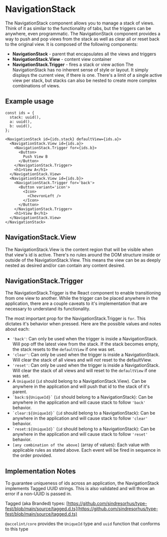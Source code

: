 

<Meta of={NavigationStackStories}/>

# NavigationStack

The NavigationStack component allows you to manage a stack of views. Think of it as similar to the functionality of tabs, but the triggers can be anywhere, even programmatic. The NavigationStack component provides a way to push and pop views from the stack as well as clear all or reset back to the original view.
It is composed of the following components:

- **NavigationStack** - parent that encapsulates all the views and triggers
- **NavigationStack.View** - content view container
- **NavigationStack.Trigger** - fires a stack or view action
The NavigationStack has no inherent sense of style or layout. It simply displays the current view, if there is one. There's a limit of a single active view per stack, but stacks can also be nested to create more complex combinations of views.

## Example usage
```
const ids = {
  stack: uuid(),
  a: uuid(),
  b: uuid(),
};

<NavigationStack id={ids.stack} defaultView={ids.a}>
  <NavigationStack.View id={ids.a}>
    <NavigationStack.Trigger for={ids.b}>
      <Button>
        Push View B
      </Button>
    </NavigationStack.Trigger>
    <h1>View A</h1>
  </NavigationStack.View>
  <NavigationStack.View id={ids.b}>
    <NavigationStack.Trigger for='back'>
      <Button variant='icon'>
        <Icon>
          <ChevronLeft />
        </Icon>
      </Button>
    </NavigationStack.Trigger>
    <h1>View B</h1>
  </NavigationStack.View>
</NavigationStack>
```

<Canvas of={NavigationStackStories.Default} />

## NavigationStack.View

The NavigationStack.View is the content region that will be visible when that view's id is active. There's no rules around the DOM structure inside or outside of the NavigationStack.View. This means the view can be as deeply nested as desired and/or can contain any content desired.

## NavigationStack.Trigger

The NavigationStack.Trigger is the React component to enable transitioning from one view to another. While the trigger can be placed anywhere in the application, there are a couple caveats to it's implementation that are necessary to understand its functionality.

The most important prop for the NavigationStack.Trigger is `for`. This dictates it's behavior when pressed. Here are the possible values and notes about each:

- `'back'`: Can only be used when the trigger is inside a NavigationStack. Will pop off the latest view from the stack. If the stack becomes empty, the stack resets to the `defaultView` if one was set.
- `'clear'`: Can only be used when the trigger is inside a NavigationStack. Will clear the stack of all views and will _not_ reset to the defaultView.
- `'reset'`: Can only be used when the trigger is inside a NavigationStack. Will clear the stack of all views and will reset to the `defaultView` if one was set.
- A `UniqueId` (`id` should belong to a NavigationStack.View). Can be anywhere in the application and will push that id to the stack of it's parent.
- ``` `back:${UniqueId}` ``` (`id` should belong to a NavigationStack): Can be anywhere in the application and will cause stack to follow `'back'` behavior.
- ``` `clear:${UniqueId}` ``` (`id` should belong to a NavigationStack): Can be anywhere in the application and will cause stack to follow `'clear'` behavior.
- ``` `reset:${UniqueId}` ``` (`id` should belong to a NavigationStack): Can be anywhere in the application and will cause stack to follow `'reset'` behavior.
- `[any combination of the above]` (array of values): Each value with applicable rules as stated above. Each event will be fired in sequence in the order provided.

## Implementation Notes
To guarantee uniqueness of ids across an application, the NavigationStack implements Tagged UUID strings. This is also validated and will throw an error if a non-UUID is passed in.

Tagged (aka Branded) types: [https://github.com/sindresorhus/type-fest/blob/main/source/tagged.d.ts](https://github.com/sindresorhus/type-fest/blob/main/source/tagged.d.ts)

`@accelint/core` provides the `UniqueId` type and `uuid` function that conforms to this type
